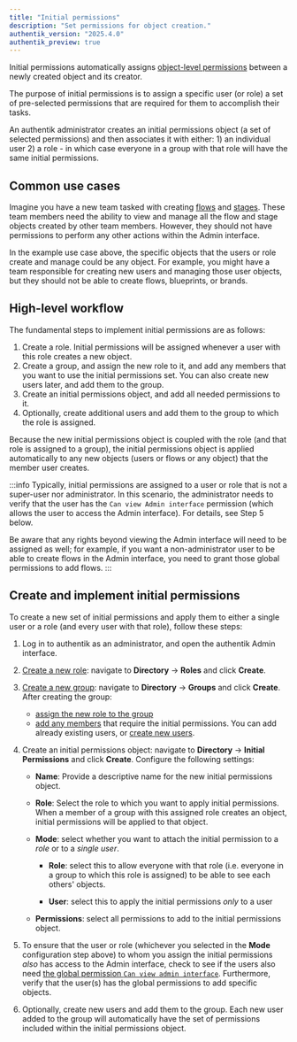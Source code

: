 ```yaml
---
title: "Initial permissions"
description: "Set permissions for object creation."
authentik_version: "2025.4.0"
authentik_preview: true
---
```


Initial permissions automatically assigns [object-level permissions](./permissions.md#object-permissions) between a newly created object and its creator.

The purpose of initial permissions is to assign a specific user (or role) a set of pre-selected permissions that are required for them to accomplish their tasks.

An authentik administrator creates an initial permissions object (a set of selected permissions) and then associates it with either: 1) an individual user 2) a role - in which case everyone in a group with that role will have the same initial permissions.

## Common use cases

Imagine you have a new team tasked with creating [flows](../../add-secure-apps/flows-stages/flow/index.md) and [stages](../../add-secure-apps/flows-stages/stages/index.md). These team members need the ability to view and manage all the flow and stage objects created by other team members. However, they should not have permissions to perform any other actions within the Admin interface.

In the example use case above, the specific objects that the users or role create and manage could be any object. For example, you might have a team responsible for creating new users and managing those user objects, but they should not be able to create flows, blueprints, or brands.

## High-level workflow

The fundamental steps to implement initial permissions are as follows:

1. Create a role. Initial permissions will be assigned whenever a user with this role creates a new object.
2. Create a group, and assign the new role to it, and add any members that you want to use the initial permissions set. You can also create new users later, and add them to the group.
3. Create an initial permissions object, and add all needed permissions to it.
4. Optionally, create additional users and add them to the group to which the role is assigned.

Because the new initial permissions object is coupled with the role (and that role is assigned to a group), the initial permissions object is applied automatically to any new objects (users or flows or any object) that the member user creates.

:::info
Typically, initial permissions are assigned to a user or role that is not a super-user nor administrator. In this scenario, the administrator needs to verify that the user has the `Can view Admin interface` permission (which allows the user to access the Admin interface). For details, see Step 5 below.

Be aware that any rights beyond viewing the Admin interface will need to be assigned as well; for example, if you want a non-administrator user to be able to create flows in the Admin interface, you need to grant those global permissions to add flows.
:::

## Create and implement initial permissions

To create a new set of initial permissions and apply them to either a single user or a role (and every user with that role), follow these steps:

1. Log in to authentik as an administrator, and open the authentik Admin interface.

2. [Create a new role](../roles/manage_roles.md): navigate to **Directory** -> **Roles** and click **Create**.

3. [Create a new group](../groups/manage_groups.mdx): navigate to **Directory** -> **Groups** and click **Create**. After creating the group:
    - [assign the new role to the group](../groups/manage_groups.mdx#assign-a-role-to-a-group)
    - [add any members](../user/user_basic_operations.md#add-a-user-to-a-group) that require the initial permissions. You can add already existing users, or [create new users](../user/user_basic_operations.md#create-a-user).

4. Create an initial permissions object: navigate to **Directory** -> **Initial Permissions** and click **Create**. Configure the following settings:
    - **Name**: Provide a descriptive name for the new initial permissions object.

    - **Role**: Select the role to which you want to apply initial permissions. When a member of a group with this assigned role creates an object, initial permissions will be applied to that object.

    - **Mode**: select whether you want to attach the initial permission to a _role_ or to a _single user_.
        - **Role**: select this to allow everyone with that role (i.e. everyone in a group to which this role is assigned) to be able to see each others' objects.

        - **User**: select this to apply the initial permissions _only_ to a user

    - **Permissions**: select all permissions to add to the initial permissions object.

5. To ensure that the user or role (whichever you selected in the **Mode** configuration step above) to whom you assign the initial permissions _also_ has access to the Admin interface, check to see if the users also need [the global permission `Can view admin interface`](./manage_permissions.md#assign-can-view-admin-interface-permissions). Furthermore, verify that the user(s) has the global permissions to add specific objects.

6. Optionally, create new users and add them to the group. Each new user added to the group will automatically have the set of permissions included within the initial permissions object.
